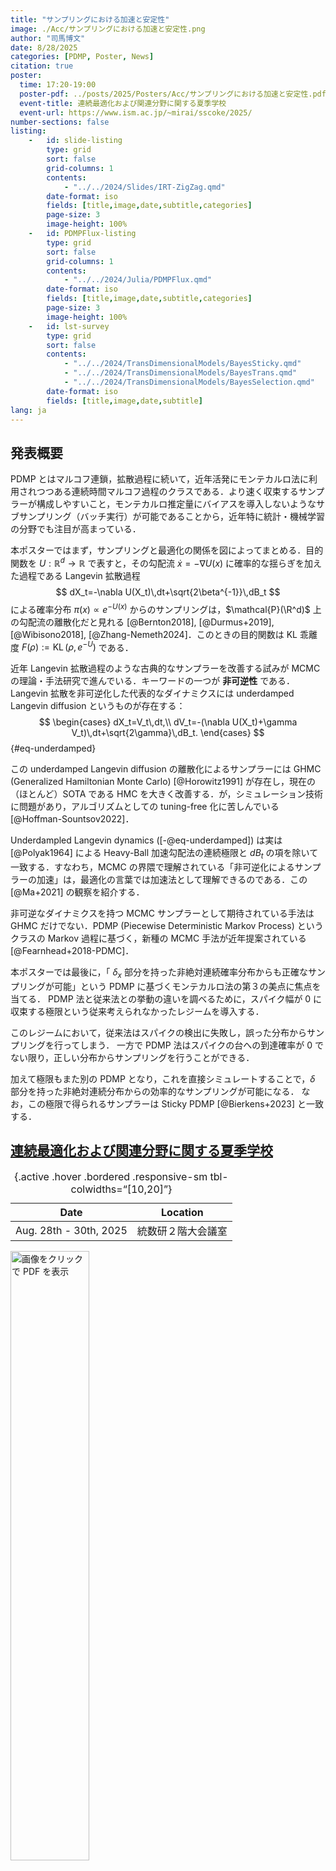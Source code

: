 ```yaml
---
title: "サンプリングにおける加速と安定性"
image: ./Acc/サンプリングにおける加速と安定性.png
author: "司馬博文"
date: 8/28/2025
categories: [PDMP, Poster, News]
citation: true
poster:
  time: 17:20-19:00
  poster-pdf: ../posts/2025/Posters/Acc/サンプリングにおける加速と安定性.pdf
  event-title: 連続最適化および関連分野に関する夏季学校
  event-url: https://www.ism.ac.jp/~mirai/sscoke/2025/
number-sections: false
listing: 
    -   id: slide-listing
        type: grid
        sort: false
        grid-columns: 1
        contents:
            - "../../2024/Slides/IRT-ZigZag.qmd"
        date-format: iso
        fields: [title,image,date,subtitle,categories]
        page-size: 3
        image-height: 100%
    -   id: PDMPFlux-listing
        type: grid
        sort: false
        grid-columns: 1
        contents:
            - "../../2024/Julia/PDMPFlux.qmd"
        date-format: iso
        fields: [title,image,date,subtitle,categories]
        page-size: 3
        image-height: 100%
    -   id: lst-survey
        type: grid
        sort: false
        contents:
            - "../../2024/TransDimensionalModels/BayesSticky.qmd"
            - "../../2024/TransDimensionalModels/BayesTrans.qmd"
            - "../../2024/TransDimensionalModels/BayesSelection.qmd"
        date-format: iso
        fields: [title,image,date,subtitle]
lang: ja
---
```


## 発表概要

PDMP とはマルコフ連鎖，拡散過程に続いて，近年活発にモンテカルロ法に利用されつつある連続時間マルコフ過程のクラスである．より速く収束するサンプラーが構成しやすいこと，モンテカルロ推定量にバイアスを導入しないようなサブサンプリング（バッチ実行）が可能であることから，近年特に統計・機械学習の分野でも注目が高まっている．

本ポスターではまず，サンプリングと最適化の関係を図によってまとめる．目的関数を $\newcommand{\R}{\mathbb{R}}U:\R^d\to\R$ で表すと，その勾配流 $\dot{x}=-\nabla U(x)$ に確率的な揺らぎを加えた過程である Langevin 拡散過程
$$
dX_t=-\nabla U(X_t)\,dt+\sqrt{2\beta^{-1}}\,dB_t
$$
による確率分布 $\pi(x)\propto e^{-U(x)}$ からのサンプリングは，$\mathcal{P}(\R^d)$ 上の勾配流の離散化だと見れる [@Bernton2018], [@Durmus+2019], [@Wibisono2018], [@Zhang-Nemeth2024]．このときの目的関数は KL 乖離度 $F(\rho):=\operatorname{KL}(\rho,e^{-U})$ である．

近年 Langevin 拡散過程のような古典的なサンプラーを改善する試みが MCMC の理論・手法研究で進んでいる．キーワードの一つが **非可逆性** である．Langevin 拡散を非可逆化した代表的なダイナミクスには underdamped Langevin diffusion というものが存在する：
$$
\begin{cases}
dX_t=V_t\,dt,\\
dV_t=-(\nabla U(X_t)+\gamma V_t)\,dt+\sqrt{2\gamma}\,dB_t.
\end{cases}
$$ {#eq-underdamped}

この underdamped Langevin diffusion の離散化によるサンプラーには GHMC (Generalized Hamiltonian Monte Carlo) [@Horowitz1991] が存在し，現在の（ほとんど）SOTA である HMC を大きく改善する．が，シミュレーション技術に問題があり，アルゴリズムとしての tuning-free 化に苦しんでいる [@Hoffman-Sountsov2022]．

Underdampled Langevin dynamics ([-@eq-underdamped]) は実は [@Polyak1964] による Heavy-Ball 加速勾配法の連続極限と $dB_t$ の項を除いて一致する．すなわち，MCMC の界隈で理解されている「非可逆化によるサンプラーの加速」は，最適化の言葉では加速法として理解できるのである．この [@Ma+2021] の観察を紹介する．

非可逆なダイナミクスを持つ MCMC サンプラーとして期待されている手法は GHMC だけでない．PDMP (Piecewise Deterministic Markov Process) というクラスの Markov 過程に基づく，新種の MCMC 手法が近年提案されている [@Fearnhead+2018-PDMC]．

本ポスターでは最後に，「 $\delta_x$ 部分を持った非絶対連続確率分布からも正確なサンプリングが可能」という PDMP に基づくモンテカルロ法の第３の美点に焦点を当てる．
PDMP 法と従来法との挙動の違いを調べるために，スパイク幅が $0$ に収束する極限という従来考えられなかったレジームを導入する．

このレジームにおいて，従来法はスパイクの検出に失敗し，誤った分布からサンプリングを行ってしまう．
一方で PDMP 法はスパイクの台への到達確率が $0$ でない限り，正しい分布からサンプリングを行うことができる．

加えて極限もまた別の PDMP となり，これを直接シミュレートすることで，$\delta$ 部分を持った非絶対連続分布からの効率的なサンプリングが可能になる．
なお，この極限で得られるサンプラーは Sticky PDMP [@Bierkens+2023] と一致する．

## [連続最適化および関連分野に関する夏季学校](https://www.ism.ac.jp/~mirai/sscoke/2025/)

| Date | Location |
|:---:|:------:|
| Aug. 28th - 30th, 2025 | 統数研２階大会議室 |

: {.active .hover .bordered .responsive-sm tbl-colwidths="[10,20]"}

[![画像をクリックで PDF を表示](Acc/サンプリングにおける加速と安定性.png){width="50%"}](Acc/サンプリングにおける加速と安定性.pdf)


## 参考ページ集

PDMP とそのシミュレーションに関しては，次のスライドにわかりやすく解説されています：

::: {#slide-listing}
:::

図は全て発表者開発のパッケージ `PDMPFlux.jl` によるものです．

::: {#PDMPFlux-listing}
:::

Sticky PDMP [@Bierkens+2023] に関するさらに詳しい内容，またはベイズ変数選択一般については，次の記事にまとめています：

::: {#lst-survey}
:::


